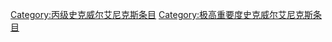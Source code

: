 [[Category:丙级史克威尔艾尼克斯条目|Category:丙级史克威尔艾尼克斯条目]]
[[Category:极高重要度史克威尔艾尼克斯条目|Category:极高重要度史克威尔艾尼克斯条目]]